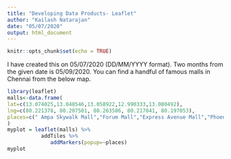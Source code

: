 ```yaml
---
title: "Developing Data Products- Leaflet"
author: "Kailash Natarajan"
date: "05/07/2020"
output: html_document
---
```


```r
knitr::opts_chunk$set(echo = TRUE)
```
I have created this on 05/07/2020 (DD/MM/YYYY format).
Two months from the given date is 05/09/2020.
You can find a handful of famous malls in Chennai from the below map.
```r
library(leaflet)
malls<-data.frame(
lat=c(13.074025,13.048546,13.058922,12.990333,13.080492),
lng=c(80.221378, 80.207501, 80.263586, 80.217041, 80.197053),
places=c(" Ampa Skywalk Mall","Forum Mall","Express Avenue Mall","Phoenix Market City","VR Mall")
)
myplot = leaflet(malls) %>%
           addTiles %>%
              addMarkers(popup=~places)
myplot
```